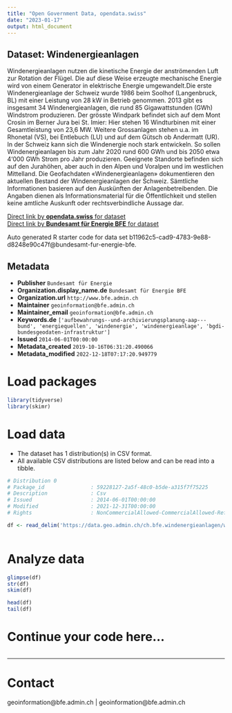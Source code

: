 ```yaml
---
title: "Open Government Data, opendata.swiss"
date: "2023-01-17"
output: html_document
---
```


## Dataset: Windenergieanlagen

Windenergieanlagen nutzen die kinetische Energie der anströmenden Luft zur Rotation der Flügel. Die auf diese Weise erzeugte mechanische Energie wird von einem Generator in elektrische Energie umgewandelt.Die erste Windenergieanlage der Schweiz wurde 1986 beim Soolhof (Langenbruck, BL) mit einer Leistung von 28 kW in Betrieb genommen. 2013 gibt es insgesamt 34 Windenergieanlagen, die rund 85 Gigawattstunden (GWh) Windstrom produzieren. Der grösste Windpark befindet sich auf dem Mont Crosin im Berner Jura bei St. Imier: Hier stehen 16 Windturbinen mit einer Gesamtleistung von 23,6 MW. Weitere Grossanlagen stehen u.a. im Rhonetal (VS), bei Entlebuch (LU) und auf dem Gütsch ob Andermatt (UR). In der Schweiz kann sich die Windenergie noch stark entwickeln. So sollen Windenergieanlagen bis zum Jahr 2020 rund 600 GWh und bis 2050 etwa 4‘000 GWh Strom pro Jahr produzieren. Geeignete Standorte befinden sich auf den Jurahöhen, aber auch in den Alpen und Voralpen und im westlichen Mittelland. Die Geofachdaten «Windenergieanlagen» dokumentieren den aktuellen Bestand der Windenergieanlagen der Schweiz. Sämtliche Informationen basieren auf den Auskünften der Anlagenbetreibenden. Die Angaben dienen als Informationsmaterial für die Öffentlichkeit und stellen keine amtliche Auskunft oder rechtsverbindliche Aussage dar.

[Direct link by **opendata.swiss** for dataset](https://opendata.swiss/de/dataset/windenergieanlagen)<br>
[Direct link by **Bundesamt für Energie BFE** for dataset](https://www.bfe.admin.ch/windenergieanlagen)

Auto generated R starter code for data set b11962c5-cad9-4783-9e88-d8248e90c47f@bundesamt-fur-energie-bfe.

## Metadata

- **Publisher** `Bundesamt für Energie`
- **Organization.display_name.de** `Bundesamt für Energie BFE`
- **Organization.url** `http://www.bfe.admin.ch`
- **Maintainer** `geoinformation@bfe.admin.ch`
- **Maintainer_email** `geoinformation@bfe.admin.ch`
- **Keywords.de** `['aufbewahrungs--und-archivierungsplanung-aap---bund', 'energiequellen', 'windenergie', 'windenergieanlage', 'bgdi-bundesgeodaten-infrastruktur']`
- **Issued** `2014-06-01T00:00:00`
- **Metadata_created** `2019-10-16T06:31:20.490066`
- **Metadata_modified** `2022-12-18T07:17:20.949779`


# Load packages

```r

library(tidyverse)
library(skimr)

```

# Load data

-   The dataset has 1 distribution(s) in CSV format.
-   All available CSV distributions are listed below and can be read into a tibble.

```r

# Distribution 0
# Package_id               : 59228127-2a5f-48c0-b5de-a315f7f75225
# Description              : Csv
# Issued                   : 2014-06-01T00:00:00
# Modified                 : 2021-12-31T00:00:00
# Rights                   : NonCommercialAllowed-CommercialAllowed-ReferenceRequired

df <- read_delim('https://data.geo.admin.ch/ch.bfe.windenergieanlagen/windenergieanlagen/windenergieanlagen_2056.csv.zip')



```

# Analyze data

```r

glimpse(df)
str(df)
skim(df)

head(df)
tail(df)

```

# Continue your code here...

```r

```

------------------------------------------------------------------------

# Contact

geoinformation@bfe.admin.ch | geoinformation@bfe.admin.ch
